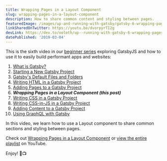 ```yaml
---
title: Wrapping Pages in a Layout Component
slug: wrapping-pages-in-a-layout-component
description: How to share common content and styling between pages.
featuredImage: /images/up-and-running-with-gatsby/gatsby-6-wrapping-pages-in-a-layout-component.png
linkSharedOnTwitter: https://youtu.be/dvorpyrTI2g
devLink: https://dev.to/ooloth/up--running-with-gatsby-6-wrapping-pages-in-a-layout-component-4ada
datePublished: '2019-03-04'
---
```


This is the sixth video in our [beginner series](https://www.youtube.com/watch?v=jAa1wh5ATm0&list=PLHBEcHVSROXQQhXpNhmiVKKcw72Cc0V-U) exploring GatsbyJS and how to use it to easily build performant apps and websites:

1. [What is Gatsby?](/what-is-gatsby)
2. [Starting a New Gatsby Project](/starting-a-new-gatsby-project)
3. [Gatsby's Default Files and Folders](/gatsbys-default-files-and-folders)
4. [Writing HTML in a Gatsby Project](/writing-html-in-a-gatsby-project)
5. [Adding Pages to a Gatsby Project](/adding-pages-to-a-gatsby-project)
6. **_Wrapping Pages in a Layout Component (this post)_**
7. [Writing CSS in a Gatsby Project](/writing-css-in-a-gatsby-project)
8. [Writing CSS-in-JS in a Gatsby Project](/writing-css-in-js-in-a-gatsby-project)
9. [Adding Content to a Gatsby Project](/adding-content-to-a-gatsby-project)
10. [Using GraphQL with Gatsby](/using-graphql-with-gatsby)

In this video, we learn how to use a Layout component to share common sections and styling between pages.

Check out [Wrapping Pages in a Layout Component](https://youtu.be/dvorpyrTI2g) or [view the entire playlist](https://www.youtube.com/watch?v=jAa1wh5ATm0&list=PLHBEcHVSROXQQhXpNhmiVKKcw72Cc0V-U) on YouTube.

Enjoy! 🎉📺
